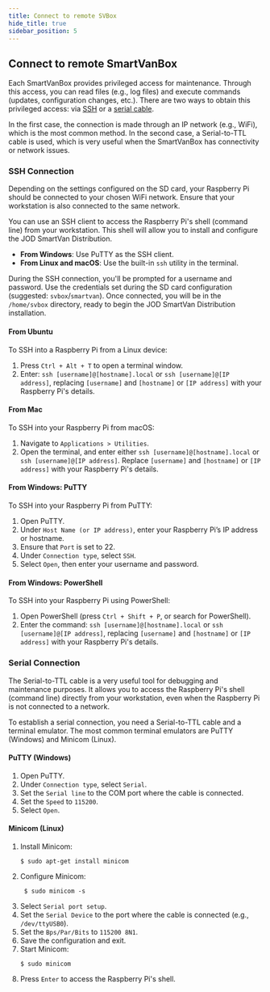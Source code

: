 ```yaml
---
title: Connect to remote SVBox
hide_title: true
sidebar_position: 5
---
```


<!--
 FROM   @site/src/components/templates/PageSoftware
 VER    1.0.3
-->





<SoftwareTitle
  name={software_name}
  status={software_status} />

## Connect to remote SmartVanBox

Each SmartVanBox provides privileged access for maintenance. Through this access,
you can read files (e.g., log files) and execute commands (updates,
configuration changes, etc.). There are two ways to obtain this privileged
access: via [SSH](#ssh-connection) or a [serial cable](#serial-connection).

In the first case, the connection is made through an IP network (e.g., WiFi),
which is the most common method. In the second case, a Serial-to-TTL cable is
used, which is very useful when the SmartVanBox has connectivity or network issues.


### SSH Connection

Depending on the settings configured on the SD card, your Raspberry Pi should be
connected to your chosen WiFi network. Ensure that your workstation is also
connected to the same network.

You can use an SSH client to access the Raspberry Pi's shell (command line) from
your workstation. This shell will allow you to install and configure the
JOD SmartVan Distribution.

- **From Windows**: Use PuTTY as the SSH client.
- **From Linux and macOS**: Use the built-in `ssh` utility in the terminal.

During the SSH connection, you'll be prompted for a username and password. Use
the credentials set during the SD card configuration (suggested: `svbox`/`smartvan`).
Once connected, you will be in the `/home/svbox` directory, ready to begin the
JOD SmartVan Distribution installation.

#### From Ubuntu

To SSH into a Raspberry Pi from a Linux device:
1. Press `Ctrl + Alt + T` to open a terminal window.
2. Enter: `ssh [username]@[hostname].local` or `ssh [username]@[IP address]`,
  replacing `[username]` and `[hostname]` or `[IP address]` with your Raspberry
  Pi's details.

#### From Mac

To SSH into your Raspberry Pi from macOS:
1. Navigate to `Applications > Utilities`.
2. Open the terminal, and enter either `ssh [username]@[hostname].local` or
  `ssh [username]@[IP address]`. Replace `[username]` and `[hostname]` or
  `[IP address]` with your Raspberry Pi's details.

#### From Windows: PuTTY

To SSH into your Raspberry Pi from PuTTY:
1. Open PuTTY.
2. Under `Host Name (or IP address)`, enter your Raspberry Pi’s IP address or
  hostname.
3. Ensure that `Port` is set to 22.
4. Under `Connection type`, select `SSH`.
5. Select `Open`, then enter your username and password.

#### From Windows: PowerShell

To SSH into your Raspberry Pi using PowerShell:
1. Open PowerShell (press `Ctrl + Shift + P`, or search for PowerShell).
2. Enter the command: `ssh [username]@[hostname].local` or
  `ssh [username]@[IP address]`, replacing `[username]` and `[hostname]` or
  `[IP address]` with your Raspberry Pi's details.


### Serial Connection

The Serial-to-TTL cable is a very useful tool for debugging and maintenance
purposes. It allows you to access the Raspberry Pi's shell
(command line) directly from your workstation, even when the Raspberry Pi is not
connected to a network.

To establish a serial connection, you need a Serial-to-TTL cable and a terminal
emulator. The most common terminal emulators are PuTTY (Windows) and Minicom
(Linux).

#### PuTTY (Windows)

1. Open PuTTY.
2. Under `Connection type`, select `Serial`.
3. Set the `Serial line` to the COM port where the cable is connected.
4. Set the `Speed` to `115200`.
5. Select `Open`.

#### Minicom (Linux)

1. Install Minicom:
   ```shell
   $ sudo apt-get install minicom
   ```
2. Configure Minicom:
   ```shell
    $ sudo minicom -s
    ```
3. Select `Serial port setup`.
4. Set the `Serial Device` to the port where the cable is connected (e.g., `/dev/ttyUSB0`).
5. Set the `Bps/Par/Bits` to `115200 8N1`.
6. Save the configuration and exit.
7. Start Minicom:
   ```shell
   $ sudo minicom
   ```
8. Press `Enter` to access the Raspberry Pi's shell.
